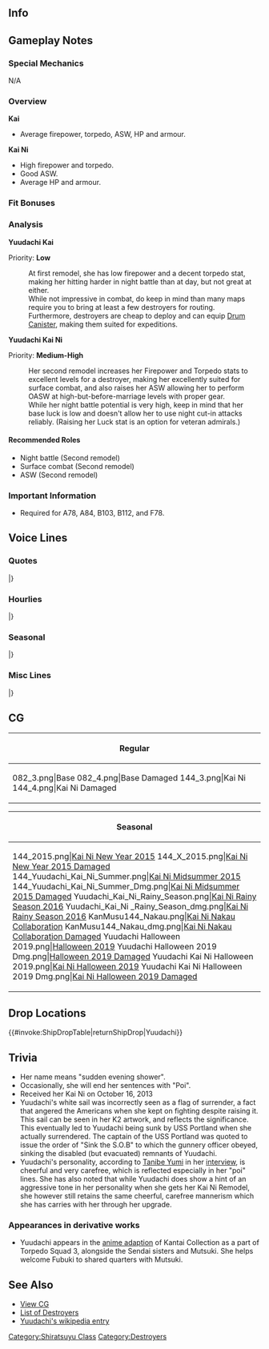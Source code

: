 ==Info==
{{KanmusuInfo|ID=082}}
{{KanmusuInfo|ID=082a}}
{{KanmusuInfo|ID=144}}

==Gameplay Notes==
===Special Mechanics===
N/A

===Overview===
'''Kai'''
* Average firepower, torpedo, ASW, HP and armour.  

'''Kai Ni'''
* High firepower and torpedo.
* Good ASW.
* Average HP and armour.

===Fit Bonuses===
{{:{{BASEPAGENAME}}/Equipment Bonuses}}
{{clear}}

===Analysis===
'''Yuudachi Kai'''

Priority: '''Low'''

:At first remodel, she has low firepower and a decent torpedo stat, making her hitting harder in night battle than at day, but not great at either.
:While not impressive in combat, do keep in mind than many maps require you to bring at least a few destroyers for routing.
:Furthermore, destroyers are cheap to deploy and can equip [[Drum Canister]], making them suited for expeditions.


'''Yuudachi Kai Ni''' 

Priority: '''Medium-High'''
:Her second remodel increases her Firepower and Torpedo stats to excellent levels for a destroyer, making her excellently suited for surface combat, and also raises her ASW allowing her to perform OASW at high-but-before-marriage levels with proper gear.
:While her night battle potential is very high, keep in mind that her base luck is low and doesn't allow her to use night cut-in attacks reliably. (Raising her Luck stat is an option for veteran admirals.)

====Recommended Roles====
* Night battle (Second remodel)
* Surface combat (Second remodel)
* ASW (Second remodel)

===Important Information===
* Required for A78, A84, B103, B112, and F78.

==Voice Lines==
===Quotes===
{{ShipquoteHeader}}
{{ShipquoteKai
|scenario = Introduction
|origin = こんにちは、白露型駆逐艦夕立よ。よろしくね！
|translation = Hello, I'm the Shiratsuyu-class destroyer, Yuudachi. Nice to meet you!
|audio = Yuudachi_Introduction.ogg
}}
{{ShipquoteKai
|scenario = Introduction
|kai = yes
|origin = 白露型駆逐艦、夕立。今日も頑張るぽい。ぽい！
|translation = Shiratsuyu-class destroyer, Yuudachi. I'll be working hard today too-poi. Poi!
|audio = YuudachiKai-Intro.mp3
}}
{{ShipquoteKai
|scenario = Library
|origin = 白露型駆逐艦の４番艦、夕立です。
第三次ソロモン海戦では、けっこう頑張ったっぽい？
でも、何気に「アイアンボトム・サウンド」って、ホントに怖い言葉よね？
|translation = I'm the 4th ship of the Shiratsuyu-class destroyers, Yuudachi.
I worked really hard during the 3rd Battle of the Solomon Sea right-poi?<ref>Her verbal tic '-poi' translates into making something an approximation. This is in reference to her achievements being in question.</ref>
But I wonder why the phrase "Iron Bottom Sound" is so scary.<ref>[https://en.wikipedia.org/wiki/Ironbottom_Sound Ironbottom Sound] was named because of the sheer number of sinkings in the area during World War 2. Yuudachi sank here during the [https://en.wikipedia.org/wiki/Naval_Battle_of_Guadalcanal Naval Battle of Guadalcanal].</ref>
|audio = Yuudachi_Library_Intro.ogg
}}
{{ShipquoteKai
|scenario = Secretary 1
|origin = お呼びっぽい？何ですか？
|translation = Did you call me-poi? What is it?
|audio = Yuudachi_Secretary(1).ogg
}}
{{ShipquoteKai
|scenario = Secretary 2
|origin = 提督さん、ご用事はなぁに？
|translation = Did you have something for me to do Admiral-san?
|audio = Yuudachi_Secretary(2).ogg
}}
{{ShipquoteKai
|scenario = Secretary 3
|origin = ふ～ん…何それ？新しい遊びっぽい～？
|translation = Humph... What's this? Some new game-poi?
|audio = Yuudachi_Secretary(3).ogg
}}
{{ShipquoteKai
|scenario = Secretary Idle
|origin = えぇーっと放置っぽい？私じゃ不足っぽい？もっともっと鍛えなきゃ！
|translation = Ummm, are you neglecting me-poi? Am I lacking in something-poi? I'll have to train even more!
|audio = Yuudachi_Secretary(Idle).ogg
}}
{{ShipquoteKai
|scenario = Secretary (Married)
|origin = 提督さんのためなら、夕立どんどん強くなれるっぽい！
|translation = I think I can get even stronger for your sake Admiral-poi!
|audio = Yuudachi-Secretary Married.ogg
}}
{{ShipquoteKai
|scenario = Secretary (Married)
|kai2 = yes
|origin = お待たせしました～！
|translation = Thank you for waiting~!
|audio = YuudachiKai2-Wedding_Line.ogg
}}
{{ShipquoteKai
|scenario = Wedding
|origin = 提督さん、顔赤いっぽい？どうしたの？恋愛相談？好きな人？え、やだ、どうしようっ！？
|translation = Admiral, your face looks red you know-poi? What's wrong? You need love consultation? Who do I like? Eh, no way, what should I do!?
|audio = YuudachiKai2-Wedding.ogg
}}
{{ShipquoteKai
|scenario = Player's Score
|origin = なんか電文みたいのがきてるっぽい？
|translation = Looks like a telegram has arrived-poi?
|audio = Yuudachi_Show_player's_score.ogg
}}
{{ShipquoteKai
|scenario = Player's Score
|kai2 = yes
|origin = 提督さん、情報見るぽい？了解ぽい。はい、どぞ。ぽい！
|translation = Admiral, you want to have a look a the information-poi? Roger-poi. Here you go. Poi!
|audio = YuudachiKai2-PlayerScore.mp3
}}
{{ShipquoteKai
|scenario = Joining the Fleet
|origin = 駆逐艦夕立、出撃よ！
|translation = Destroyer Yuudachi, sortieing!
|audio = Yuudachi_Joining_a_fleet.ogg
}}
{{ShipquoteKai
|scenario = Joining the Fleet
|kai2 = yes
|origin = おまたせぽい！駆逐艦夕立、出撃よ！
|translation = Thanks for waiting-poi! Destroyer Yuudachi, sortieing!
|audio = YuudachiKai2-JoinFleet.mp3
}}
{{ShipquoteKai
|scenario = Equipment 1
|origin = ん～～、いい～じゃないですか～
|translation = Hmmm, Isn't~ this nice~?
|audio = Yuudachi_Equipment(3).ogg
}}
{{ShipquoteKai
|scenario = Equipment 1
|kai2 = yes
|origin = 提督さんのためなら、夕立どんどん強くなれるっぽい！
|translation = I think I can get even stronger for your sake Admiral-poi!
|audio = YuudachiKai2-Equipment_2.ogg
}}
{{ShipquoteKai
|scenario = Equipment 2
|origin = 私ニューバージョンっぽい！？
|translation = Is this a new version of me-poi?
|audio = Yuudachi_Equipment(2).ogg
}}
{{ShipquoteKai
|scenario = Equipment 2
|kai2 = yes
|origin = 最高にステキなパーティしましょ！
|translation = Let's have an amazing and wonderful party!
|audio = YuudachiKai2-Equipment_1.ogg
}}
{{ShipquoteKai
|scenario = Equipment 3
|origin = っぽい？
|translation = Poi?
|audio = Yuudachi_Equipment(1).ogg
}}
{{ShipquoteKai
|scenario = Supply
|origin = ふふっ、お腹いっぱいっぽい！
|translation = Fufu, I'm full-poi!
|audio = Yuudachi_Supply.ogg
}}
{{ShipquoteKai
|scenario = Docking (Minor Damage)
|origin = ごっはん～ごっはん～♪
|translation = Time for~ a meal~♪
|audio = Yuudachi_Docking_minor_damage.ogg
}}
{{ShipquoteKai
|scenario = Docking (Major Damage)
|origin = なんか、ちょっと本格的に寝込むっぽい。
|translation = I think... it's time take a long sleep-poi.
|audio = Yuudachi_Docking_moderate_damage.ogg
}}
{{ShipquoteKai
|scenario = Construction
|origin = 新しい仲間が到着したっぽい
|translation = A new comrade has arrived-poi.
|audio = Yuudachi_Ship_Construction.ogg
}}
{{ShipquoteKai
|scenario = Returning from Sortie
|origin = 艦隊がもどってきたっぽい？
|translation = The fleet has returned-poi?
|audio = Yuudachi_Return_from_sortie.ogg
}}
{{ShipquoteKai
|scenario = Starting a Sortie
|origin = お待たせしました～！
|translation = Thank you for waiting~!
|audio = Yuudachi_Start_a_sortie.ogg
}}
{{ShipquoteKai
|scenario = Starting a Sortie
|kai2 = yes
|origin = さあ、ステキなパーティしましょ！
|translation = Now, let's have a wonderful party!
|audio = YuudachiKai2-Starting_A_Sortie.ogg
}}
{{ShipquoteKai
|scenario = Starting a Battle
|origin = さあ、ステキなパーティしましょ！
|translation = Now, let's have a wonderful party!
|audio = Yuudachi_Battle_start.ogg
}}
{{ShipquoteKai
|scenario = Starting a Battle
|kai2 = yes
|origin = ソロモンの悪夢、見せてあげる！
|translation = I'll show you why I'm the Nightmare of Solomon!
|audio = YuudachiKai2-Battle_Start.ogg
}}
{{ShipquoteKai
|scenario = Attack
|origin = まず何から撃とうかしら？
|translation = Who should I shoot first?
|audio = Yuudachi_Attack.ogg
}}
{{ShipquoteKai
|scenario = Night Battle Attack
|origin = これでど～お！？
|translation = How's this~!?
|audio = Yuudachi_Night_attack.ogg
}}
{{ShipquoteKai
|scenario = Night Battle Attack
|kai2 = yes
|origin = 選り取りみどりっぽい？
|translation = Who should I pick-poi?<ref>As in who should she target.</ref>
|audio = YuudachiKai2-Night_Attack.ogg
}}
{{ShipquoteKai
|scenario = Night Battle
|origin = ん～？もうちょっとやっちゃうっぽい？
|translation = Hmmm~? Do you want more-poi?
|audio = Yuudachi_Night_battle.ogg
}}
{{ShipquoteKai
|scenario = Night Battle
|kai2 = yes
|origin = ソロモンの悪夢、見せてあげる！
|translation = I'll show you the Nightmare of Solomon!
|audio = YuudachiKai2-Night_Battle.ogg
}}
{{ShipquoteKai
|scenario = MVP
|origin = 夕立ったら、結構頑張ったっぽい！？提督さん、褒めて褒めて～！
|translation = Didn't I work hard-poi!? Praise me Admiral, praise me~!
|audio = Yuudachi_MVP.ogg
}}
{{ShipquoteKai
|scenario = Minor Damage 1
|origin = にゃあっ！？
|translation = Nyaah!?
|audio = Yuudachi_Minor_damaged(1).ogg
}}
{{ShipquoteKai
|scenario = Minor Damage 1
|kai2 = yes
|origin = 夕立、突撃するっぽい
|translation = I'm charging in-poi!
|audio = YuudachiKai2-Minor_Damage_1.ogg
}}
{{ShipquoteKai
|scenario = Minor Damage 2
|origin = ふわぁぁ
|translation = Whoaaa
|audio = Yuudachi_Minor_damaged(2).ogg
}}
{{ShipquoteKai
|scenario = Minor Damage 2
|kai2 = yes
|origin = ハンモックを張ってでも、戦うよ！
|translation = I'll keep fighting even with the hammocks rasied!<ref>In her final battle, her engine was disabled. So the Captain Kikkawa ordered his men to 'raise the sails' using hammocks to keep up the morale.</ref>
|audio = YuudachiKai2-Minor_Damage_2.ogg
}}
{{ShipquoteKai
|scenario = Major Damage
|origin = も、も～ばかぁ～！これじゃあ戦えないっぽい！？
|translation = J-jeez, stupid~! I can't fight like this-poi?
|audio = Yuudachi_Moderately_damaged.ogg
}}
{{ShipquoteKai
|scenario = Sunk
|origin = もしかして…沈んじゃうっぽい…？
|translation = Could I be... sinking-poi...?
|audio = Yuudachi_Sunk.ogg
}}
{{ShipquoteKai
|scenario = Sunk
|kai2 = yes
|origin = 吉川艦長…また、会えるか…なぁ
|translation = Will I meet you... again... Captain Kikkawa...<ref>[https://ja.wikipedia.org/wiki/%E5%90%89%E5%B7%9D%E6%BD%94 Kikkawa Kiyoshi] was her final captain.</ref>
|audio = YuudachiKai2-Sunk.ogg
}}
|} <references/>

{{clear}}

===Hourlies===
{{ShipquoteHeader | type = hourly}}
{{ShipquoteKai
|scenario = 00:00 
|origin = マルマルマルマル。天辺ぽい。ぽい！
|translation = 0000. It's midnight-poi. Poi!
|audio = YuudachiKai2-00.mp3
}}
{{ShipquoteKai
|scenario = 01:00 
|origin = マルヒトマルマル。夜中ぽい。ぽい！えぇ、少しうるさいぽい？あぁ、わかったぽい。
|translation = 0100. It's the middle of the night-poi. Poi! Eh, I'm being too loud-poi? Ah, I understand-poi.
|audio = YuudachiKai2-01.mp3
}}
{{ShipquoteKai
|scenario = 02:00 
|origin = マルフタマルマル。丑三つ時ぽい。ぽーい。ぽいぽい。
|translation = 0200. It's the hour of the Ox-poi. Poooi. Poi, poi.<ref>The Hour of the Ox can mean the "dead of night" or the period between 0200-0230 in traditional Japanese timekeeping.</ref>
|audio = YuudachiKai2-02.mp3
}}
{{ShipquoteKai
|scenario = 03:00 
|origin = マルサンマルマル。提督さん、起きてるぽい？ぽーい。確認したぽい。
|translation = 0300. Admiral, are you awake-poi? Poooi. Just checking-poi.
|audio = YuudachiKai2-03.mp3
}}
{{ShipquoteKai
|scenario = 04:00 
|origin = マルヨンマルマル。あぁ、あそこ旭ぽい。提督さん、あとちょっと夜明けぽい。
|translation = 0400. Ah, there's the morning sun-poi. Admiral, it'll be dawn in a while-poi.
|audio = YuudachiKai2-04.mp3
}}
{{ShipquoteKai
|scenario = 05:00 
|origin = マルゴマルマル。朝ぽい！やったぽい！お散歩するぽい？ぽーい！
|translation = 0500. It's morning-poi! Hooray-poi! Shall we go for a walk-poi? Poooi!
|audio = YuudachiKai2-05.mp3
}}
{{ShipquoteKai
|scenario = 06:00 
|origin = ぽーい！朝ぽぉーいぃ！総員起床ぽぉーいぃ！マルロクマルマルぽい。
|translation = POOOI! It's morning-pooooi! All hands assemble-poooooooi! It's 0600-poi.
|audio = YuudachiKai2-06.mp3
}}
{{ShipquoteKai
|scenario = 07:00 
|origin = マルナナマルマル。ご飯〜、ご飯〜、朝ごはん〜。提督さん、今日の朝ごはんは、何？楽しみぽい！
|translation = 0700. Food~, food~, breakfast~. What's for breakfast today, Admiral? I can't wait-poi!
|audio = YuudachiKai2-07.mp3
}}
{{ShipquoteKai
|scenario = 08:00 
|origin = マルハチマルマル。提督さん、朝ごはんのあとは、少し運動するぽい。お散歩？出撃？夕立、抜錨準備、いいぽい！
|translation = 0800. Admiral, we should get some exercise after breakfast-poi. Should we go for a walk? A sortie? I'm ready for anything-poi!
|audio = YuudachiKai2-08.mp3
}}
{{ShipquoteKai
|scenario = 09:00 
|origin = マルキュマルマル。あぁ、春雨ぽい！ぽーい！今日も頑張るぽい！
|translation = 0900. Ah, Harusame-poi! Poooi! Let's work hard today too-poi!
|audio = YuudachiKai2-09.mp3
}}
{{ShipquoteKai
|scenario = 10:00 
|origin = ヒトマルマルマル。午前中は元気が有り余ってるぽい。ちょっとソロモン行ってくるぽい！あぁ、違うぽい？ぽい。
|translation = 1000. I've got plenty of energy in the morning-poi. Let's go to Solomon for a while-poi! Ah, we can't-poi? Poi.
|audio = YuudachiKai2-10.mp3
}}
{{ShipquoteKai
|scenario = 11:00 
|origin = ヒトヒトマルマル。あれ、春雨、どこ行っちゃったぽい？まぁ、いいか、好き進むぽい！
|translation = 1100. Huh, Harusame, where did you go-poi? Oh well, just go where you like-poi!
|audio = YuudachiKai2-11.mp3
}}
{{ShipquoteKai
|scenario = 12:00 
|origin = お腹空いたと思ったら、もうお昼ぽい。ご飯〜、ご飯〜。今日は、塩昆布おにぎりぽい？ぽーい！
|translation = When I feel hungry, it must be time for lunch-poi. Food~, food~. Today we're having salted kelp rice balls-poi? Poooi!
|audio = YuudachiKai2-12.mp3
}}
{{ShipquoteKai
|scenario = 13:00 
|origin = あぁ、お腹いっぱいぽい。ヒトサンマルマルぽい。…食べ過ぎたぽい。うぅー。
|translation = Ah, I'm so full-poi. It's 1300-poi. ...I ate too much-poi. Urrrgh.
|audio = YuudachiKai2-13.mp3
}}
{{ShipquoteKai
|scenario = 14:00 
|origin = ヒトヨンマルマルぽーい。あぁ、村雨ぽい。お茶、助かるぽい。あぁ、ぐぅ…ふあぁー。
|translation = It's 1400-poooi. Ah, Murasame-poi. This tea helps-poi. Aaah, *gulp*... Pheeew.
|audio = YuudachiKai2-14.mp3
}}
{{ShipquoteKai
|scenario = 15:00 
|origin = ヒトゴマルマル。あぁ、比叡、霧島ぽい！ぽーい！今日も頑張るぽい！ぽい！
|translation = 1500. Ah, Hiei, Kirishima-poi! Poooi! Let's work hard today too-poi! POI!
|audio = YuudachiKai2-15.mp3
}}
{{ShipquoteKai
|scenario = 16:00 
|origin = ヒトロクマルマル。ん？雨ぽい？夕立ぽい。…えぇ、時雨、何？いい夕立だね？えへぇ、そんなに褒められると、照れるぽい！
|translation = 1600. Hmm? It's raining-poi? It's an evening shower-poi. ...Eh, what was that, Shigure? It's a nice shower? Ehe, if you praise me like that I'll get embarrassed-poi.<ref>Her name means evening shower.</ref>
|audio = YuudachiKai2-16.mp3
}}
{{ShipquoteKai
|scenario = 17:00 
|origin = ヒトナナマルマル。夕立も上がって、きれいな夕日ぽい。…あれ、提督さん、夕立の顔で何が付いてるぽい？ぽーい？
|translation = 1700. There's a beautiful sunset when the evening shower lifts-poi. ...Huh, Admiral, is there something on my face-poi? Pooi?
|audio = YuudachiKai2-17.mp3
}}
{{ShipquoteKai
|scenario = 18:00 
|origin = ヒトハチマルマル。お腹空いちゃったぽい！あぁ、白露、それなーに？お鍋？ぽい！夕立、お鍋大好きぽい！ご相伴するぽい！
|translation = 1800. I'm hungry-poi! Ah, what's that, Shiratsuyu? A hotpot? Poi! I love hotpots-poi! I'll join you-poi!
|audio = YuudachiKai2-18.mp3
}}
{{ShipquoteKai
|scenario = 19:00 
|origin = んー、お鍋美味しいぽい。「決め手は一番出し」ぽい？さすが、やるぽい。あぁ、時間はヒトキュマルマルぽい。
|translation = Mmmm, hotpots are delicious-poi. "The important factor is the best stock"-poi? That's right-poi. Ah, the time is 1900-poi.
|audio = YuudachiKai2-19.mp3
}}
{{ShipquoteKai
|scenario = 20:00 
|origin = ふあぁー、またしてもお腹いっぱいぽい。えぇ、五月雨何？三水戦の出撃ぽい？…あぁ、夕立な四水戦ぽい。おやすみぽい。時刻はフタマルマルマルぽい。
|translation = 2000. Pheeew, I'm really full again-poi. Eh, what is it, Samidare? DesRon3 is sortieing-poi? ...Ah, I'm in DesRon4-poi. Good night-poi. The time is now 2000-poi.
|audio = YuudachiKai2-20.mp3
}}
{{ShipquoteKai
|scenario = 21:00 
|origin = フタヒトマルマル。えぇ、由良も秋も行くぽい？仕方ない、じゃあ、夕立もパーティ行くぽい。どうせなら、素敵なパーティしましょう！
|translation = 2100. Eh, Yura and Aki are going-poi? I got no choice then, I'll join in the party-poi. We might as well have a wonderful party!
|audio = YuudachiKai2-21.mp3
}}
{{ShipquoteKai
|scenario = 22:00 
|origin = フタフタマルマル。ふふん、今夜もよりどりみどりぽい。夕立はね、素敵な悪夢、たっぷり見せてあげる。行くぽーい！
|translation = 2200. Fufun, there's lots of pickings tonight-poi. I'll show you lots of wonderful nightmares. Here I go-poooi!
|audio = YuudachiKai2-22.mp3
}}
{{ShipquoteKai
|scenario = 23:00 
|origin = フタサンマルマル。今日も一日走り回ったぽい。提督さん、明日も夕立と一緒に、頑張るぽい。ぽーい！
|translation = 2300. I've been running around all day again-poi. Admiral, work hard together with me tomorrow too-poi. Poooi!
|audio = YuudachiKai2-23.mp3
}}
|} <references/>

{{clear}}

===Seasonal===
{{SeasonalHeaderOld}}
{{SeasonalQuote
|scenario = [[Seasonal/New_Year_2015|New Year 2015]]
|origin = お正月っぽいー！夕立も晴れ着を着るっぽい！これで戦闘は・・・出来るっぽい！
|translation = It’s New Year’s Day-poi! I’ve got my best clothes on-poi! I can fight… in this-poi!
|audio = Yuudachi_2015newyear.ogg
|notes = 
}}
{{SeasonalQuote
|scenario = [[Seasonal/Setsubun_2015|Setsubun 2015]]
|origin = この豆全力で投げるぽい...えい...えい...えいい...。おおおおお...
|translation =	I’m going to throw these beans with all my might-poi… Ei… Ei... Ei… Oooooh…
|audio =Yuudachi _Setsubun_2015_Sec1.ogg
|notes = 
}}
{{SeasonalQuote
|scenario = [[Seasonal/Valentine%27s_Day_2015|Valentine’s Day 2015]]
|origin = えっと、このチョコレートあげるっぽい。夕立。結構頑張って作ったっぽい。
|translation = Ummm, these chocolates are for you-poi. I worked hard to make them-poi.
|audio = Yuudachi _Valentine_Sec1.ogg
|notes = Secretary 1
}}
{{SeasonalQuote
|scenario = [[Seasonal/White_Day_2015|White Day 2015]]
|origin = 提督さん、この包みわ？いい匂い、クッキーっぽい！もしかして、手作りっぽい？
|translation =	What’s in this package, Admiral? It smells nice, it’s cookies-poi! Could these be hand made-poi?
|audio = Yuudachi_WhiteDay.ogg
|notes = 
}}
{{SeasonalQuote
|scenario = [[Seasonal/Second_Anniversary|2nd Anniversary]]
|origin = 今日は大事な日っぽい。そんあ日は、みんなで素敵なパーティ、しましょう？
|translation =	Today is an important day-poi.  Shall we have a wonderful party with everyone on a day like this?
|audio =082_Yuudachi _2ndAnniv.mp3
|notes = 
}}
{{SeasonalQuote
|scenario = [[Seasonal/Rainy_Season_2015|Rainy Season 2015]]
|origin = うぅ、うぅ～んっ、気持ちいいっぽーい〜
|translation =	Yeaaaaaaaah, it feels good-poi~
|audio = Yuudachi_Rainy_Secretary_1.ogg
|notes =
}}
{{SeasonalQuote
|scenario = [[Seasonal/Early_Summer_Season_Update|Early Summer 2015]]
|origin = 少しずつ暑くなってきたっぽーい。今年も夏が来るっぽい！
|translation =	It’s gotten a bit hotter-poi. Summer is coming-poi!
|audio = Yuudachi_Early_Summer_HQ.ogg
|notes =
}}
{{SeasonalQuote
|scenario = [[Seasonal/Mid_Summer_Season_Update|Midsummer 2015]]
|origin = ちょっと暑すぎっぽい～。艤装も服も脱いで、ひと泳ぎするしかないっぽい！
|translation =	It’s a bit too hot-poi. At times like this, you just have to get rid of your clothes and equipment and go swimming-poi!
|audio = Yuudachi_Mid_Summer.ogg
|notes =
}}
{{SeasonalQuote
|scenario = [[Seasonal/Mid_Summer_Season_Update|Midsummer 2015]]
|origin = これはこれで動き易いっぽい。ぽーい♪
|translation =	This really makes it easier to move-poi. Poi~♪
|audio = Yuudachi Mid Summer2015 (3).ogg
|notes = Kai Ni Secretary 2
}}
{{SeasonalQuote
|scenario = [[Seasonal/Mid_Summer_Season_Update|Midsummer 2015]]
|origin = 気のせいか装甲が薄いっぽーい。ぽーい…
|translation =	I wonder if my armour has gotten thinner-poi. Poi…
|audio = Yuudachi Mid Summer2015 (2).ogg
|notes = Kai Ni Docking (Major)
}}
{{SeasonalQuote
|scenario = [[Seasonal/Mid_Autumn_2015_Seasonal_Update|Midautumn 2015]]
|origin = 秋はなんだかお腹が空くっぽい。ごはんまだかな～？ごっはん～♪ごっはん～♫
|translation =	Somehow autumn makes me hungry-poi. Is the food ready yet~? Food~♪ Food~♫
|audio = Yuudachi_Mid_Autumn2015.ogg
|notes =
}}
{{SeasonalQuote
|scenario = [[Seasonal/Christmas_2015|Christmas 2015]]
|origin = メリークリスマスっぽい！これはもう素敵なパーティーするしかないっぽい！
|translation =	Merry Christmas-poi! I think this calls for a wonderful party-poi!
|audio = Yuudachi_Christmas_2015_Sec1.ogg
|notes = Secretary 1
}}
{{SeasonalQuote
|scenario = [[Seasonal/End_of_Year_2015|End of Year 2015]]
|origin = もう一年も終わりっぽい。なんだか、早いっぽい！来年も夕立頑張るっぽい！
|translation =	Another year is over-poi. That was kind of quick-poi! I’ll work hard next year too-poi!
|audio = Yuudachi_Year_End_2015_Sec1.ogg
|notes = 
}}
{{SeasonalQuote
|scenario = [[Seasonal/Third_Anniversary|3rd Anniversary]]
|origin = ぽ～い！提督さん、ついに三周年っぽい！すごいっぽい。やるっぽい！ぽ～い、ぽいぽいぽーい！
|translation =	Poooi! It’s finally the 3rd Anniversary-poi, Admiral! Amazing-poi. We made it-poi! Poooi, poi, POI, POOOI!
|audio = Yuudachi_3rd_Anniversary_Sec1.mp3
|notes = 
}}
{{SeasonalQuote
|scenario = [[Seasonal/Rainy_Season_2016|Rainy Season 2016]]
|origin = うーん、雨の日は出不精になってしまいがちだけど、でも外に出かけるっぽい！ぽーい♪
|translation =	Yeaaaah, we need to stay at home during rainy days, but I want to go out-poi! Poooi♪
|audio = Yuudachi_Rainy_Season_2016_Sec1.mp3
|notes = 
}}
{{SeasonalQuote
|scenario = [[Seasonal/Autumn_2016|Autumn 2016]]
|origin = 夏が終わったっぽい。秋が来るっぽい！ぽいぽいっぽい！！
|translation =	Summer is over-poi. Autumn is here-poi! Poi, poi, POI!!
|audio = Yuudachi_Sec1_Fall_2016.mp3
|notes = 
}}
{{SeasonalQuote
|scenario = [[Seasonal/Autumn_2016|Autumn 2016]]
|origin = マフラーがぴったりの季節に成ったっぽい。今年も残り少なくなったけど、夕立、まだまだ頑張るっぽい！ぽいっ！！
|translation =	It’s the perfect season for mufflers-poi! Although the year is almost out, I’ll keep doing my best-poi! Pooi!!
|audio = Yuudachi_MidAutumn_2016_Sec1.mp3
|notes = 
}}
{{SeasonalQuote
|scenario = [[Seasonal/Christmas_2016|Christmas 2016]]
|origin = はむ、んにゃ、はむ...ケーキも甘くて美味しいぽい。はむ、はむ…でも、あんなに食べ過ぎると排水量を増えちゃうっぽい。ぽい〜…
|translation =	*nom* Mmm *nom*… This cake is sweet and delicious-poi. *nom* *nom*… But my displacement will go up if I eat too much-poi. Poooiii~…
|audio = Yuudachi_Christmas_2016_Sec2.mp3
|notes = Secretary 2
}}
{{SeasonalQuote
|scenario = [[Seasonal/Winter_2017|Winter 2017]]
|origin = 冬は寒いっぽい…仕方ないっぽい…コタツに潜っても、いいっぽい？
|translation =	Winter is cold-poi… It can’t be helped-poi… Can I get under a kotatsu-poi?
|audio = Yuudachi_Winter_2017.mp3
|notes = 
}}
{{SeasonalQuote
|scenario = [[Seasonal/Christmas_2017|Christmas 2017]]
|origin = メリークリっぽい！海峡の夜戦も大勝利っぽい！これはもう、素敵なパーティするしかないっぽい！
|translation =	Merry Xmas-poi! It was a huge victory for the strait night battle-poi! This calls for a wonderful party-poi!
|audio = Yuudachi_Christmas_Sec1.mp3
|notes = 
}}
{{SeasonalQuote
|scenario = [[Seasonal/Fifth_Anniversary|5th Anniversary]]
|origin = ぽい！提督さん、ついに夕立たち、五周年ぽい！すごいぽい！やるぽい！ぽい！ぽい！ぽっぽい！
|translation =	Poi! Admiral, it’s finally our 5th Anniversary-poi! Amazing-poi! We did it-poi! Poi! POI! POPPOI!
|audio = Yuudachi_5th_Anniversary_Sec1.mp3
|notes = 
}}
{{SeasonalQuote
|scenario = [[Seasonal/Saury_2018|Saury 2018]]
|origin = 	村雨、先生やりたいっぽい？夕立もやってみたいぽい！えぇ、向いてないぽい？
|translation =	You want to act like a teacher, Murasame? I want to too-poi! Eh, it doesn't suit me-poi?
|audio = Yuudachi_Sec1_Saury_2018.mp3
|notes = 
}}
{{SeasonalQuote
|scenario = [[Seasonal/Late_Autumn_2018|Late Autumn 2018]]
|origin = 提督さん、も寒いっぽい？ん、じゃ、夕立のマフラー半分こするっぽい？はい、どぞ。えひひぃ、暖かいっぽい？
|translation =	Admiral, are you still cold-poi? Hmmm, then shall I share my muffler with you-poi? Here you go. Ehihi, is it warm-poi?
|audio = Yuudachi_Late_Autumn_2018_Sec1.mp3
|notes = Kai Ni
}}
{{SeasonalQuote
|scenario = [[Seasonal/Sixth_Anniversary|6th Anniversary]]
|origin = ぽーい！提督さん、ついに夕立たち、六周年ぽい！七年目ぽい！信じられないぽい！ぽーい！
|translation =	Poooi! Admiral, it's our 6th Anniversary-poi! It's been seven years-poi! I can't believe it-poi! POOOOI!
|audio = Yuudachi_6th_Anniversary_Sec2.mp3
|notes = Secretary 2
}}
{{SeasonalQuote
|scenario = [[Seasonal/Summer_2019|Summer 2019]]
|origin = 提督さんも焼きそば食べるっぽい？…これは夕立のっぽい！
|translation =	Admiral, do you want to have some fried noodles too-poi? ...This is mine-poi!
|audio = YuudachiKai2_Summer_2019_Sec1.mp3
|notes = Kai Ni Secretary 1
}}
{{SeasonalQuote
|scenario = [[Seasonal/Summer_2019|Summer 2019]]
|origin = 夕立が買ってきて上げるね。大盛り？普通？わかったっぽい。買ってきて上げる。
|translation =	I'll go buy some for you. Do you want large or regular? Got it. I'll go get some.
|audio = YuudachiKai2_Summer_2019_Sec2.mp3
|notes = Kai Ni Secretary 2
}}
{{SeasonalQuote
|scenario = [[Seasonal/Saury_2019|Saury 2019]]
|origin = ガルル？
|translation =	Rawr?
|audio = Yuudachi_Saury_2019_Sec1.mp3
|notes = Secretary 1. Halloween line.
}}
{{SeasonalQuote
|scenario = [[Seasonal/Saury_2019|Saury 2019]]
|origin = ガルル…ぽい？
|translation =	Rawr... poi?
|audio = Yuudachi_Kai_Ni_Saury_2019_Sec1.mp3
|notes = Kai Ni Secretary 1. Halloween line.
}}
{{SeasonalQuote
|scenario = [[Seasonal/Saury_2019|Saury 2019]]
|origin = ガルルっぽい？
|translation =	Rawr-poi?
|audio = Yuudachi_Saury_2019_Sec3.mp3
|notes = Secretary 3. Halloween line.
}}
{{SeasonalQuote
|scenario = [[Seasonal/Saury_2019|Saury 2019]]
|origin = ガルルゥー…ぽい？
|translation =	Rawrrr...poi?
|audio = Yuudachi_Kai_Ni_Saury_2019_Sec3.mp3
|notes = Kai Ni Secretary 3. Halloween line.
}}
{{SeasonalQuote
|scenario = [[Seasonal/Saury_2019|Saury 2019]]
|origin = 夕立、出撃っぽい！ガルル！
|translation =	I'm sortieing-poi! RAWR!
|audio = Yuudachi_Saury_2019_Joining_A_Fleet.mp3
|notes = Joining the Fleet. Halloween line.
}}
{{SeasonalQuote
|scenario = [[Seasonal/Saury_2019|Saury 2019]]
|origin = 	駆逐艦夕立、出撃、ガルル！
|translation =	Destroyer Yuudachi, sortieing, RAWR!
|audio = Yuudachi_Kai_Ni_Saury_2019_Joining_A_Fleet.mp3
|notes = Kai Ni Joining the Fleet. Halloween line.
}}
{{SeasonalQuote
|scenario = [[Seasonal/Saury_2019|Saury 2019]]
|origin = ガル…？
|translation =	Ra...?
|audio = Yuudachi_Saury_2019_Equipment_3.mp3
|notes = Equipment 3. Halloween line.
}}
{{SeasonalQuote
|scenario = [[Seasonal/Saury_2019|Saury 2019]]
|origin = ガル？ガルル。
|translation =	Ra? Rawr.
|audio = Yuudachi_Kai_Ni_Saury_2019_Equipment_3.mp3
|notes = Kai Ni Equipment 3. Halloween line.
}}
{{SeasonalQuote
|scenario = [[Seasonal/Saury_2019|Saury 2019]]
|origin = おまたせガルル！
|translation =	Thanks for waiting, rawr!
|audio = Yuudachi_Saury_2019_Starting_A_Sortie.mp3
|notes = Starting a Sortie. Halloween line.
}}
{{SeasonalQuote
|scenario = [[Seasonal/Saury_2019|Saury 2019]]
|origin = おまたせガルルー！
|translation =	Thanks for waiting, rawrrr!
|audio = Yuudachi_Kai_Ni_Saury_2019_Starting_A_Sortie.mp3
|notes = Kai Ni Starting a Sortie. Halloween line.
}}
{{SeasonalQuote
|scenario = [[Seasonal/Saury_2019|Saury 2019]]
|origin = ガルル！さあ、素敵なパーティするっぽい！
|translation =	Rawr! Now, let's have a wonderful party-poi!
|audio = Yuudachi_Saury_2019_Battle_Start.mp3
|notes = Starting a Battle. Halloween line.
}}
{{SeasonalQuote
|scenario = [[Seasonal/Saury_2019|Saury 2019]]
|origin = ガルル〜。さあ、素敵なパーティするっぽい！
|translation =	Rawr~ Now, let's have a wonderful party-poi!
|audio = Yuudachi_Kai_Ni_Saury_2019_Battle_Start.mp3
|notes = Kai Ni Starting a Battle. Halloween line.
}}
{{SeasonalQuote
|scenario = [[Seasonal/Saury_2019|Saury 2019]]
|origin = 	まず、どれから襲おうかな。選り取り見取り、ガルル！
|translation =	Now who should I take down first. There's so many to choose from, rawr!
|audio = Yuudachi_Saury_2019_Attack.mp3
|notes = Attack. Halloween line.
}}
{{SeasonalQuote
|scenario = [[Seasonal/Saury_2019|Saury 2019]]
|origin = まず、どれから襲おうかな。選り取り見取り、ガルル！
|translation =	Now who should I take down first. There's so many to choose from, rawr!
|audio = Yuudachi_Kai_Ni_Saury_2019_Attack.mp3
|notes = Kai Ni Attack. Halloween line.
}}
{{SeasonalQuote
|scenario = [[Seasonal/Saury_2019|Saury 2019]]
|origin = ガルル？
|translation =	Rawr?
|audio = Yuudachi_Saury_2019_Night_Attack.mp3
|notes = Night Battle Attack. Halloween line.
}}
{{SeasonalQuote
|scenario = [[Seasonal/Saury_2019|Saury 2019]]
|origin = ガル、ガルル！…ぽい？
|translation =	Ra-rawr! ...Poi?
|audio = Yuudachi_Kai_Ni_Saury_2019_Night_Attack.mp3
|notes = Kai Ni Night Battle Attack. Halloween line.
}}
{{SeasonalQuote
|scenario = [[Seasonal/Valentine%27s_Day_2020|Valentine's Day 2020]]
|origin = 提督さん、夕立の、食べたっぽい？ぽーい？
|translation = Admiral, have you eaten mine-poi? Poooi?
|audio = Yuudachi_Valentines_2020_Secretary_2.mp3
|notes = Secretary 2
}}
{{SeasonalQuote
|scenario = [[Seasonal/Valentine%27s_Day_2020|Valentine's Day 2020]]
|origin = 提督さん、夕立の、食べたっぽい？…ぽーい？
|translation = Admiral, have you eaten mine-poi? ...Poooi?
|audio = Yuudachi_Kai_Ni_Valentines_2020_Secretary_2.mp3
|notes = Kai Ni Secretary 2
}}
{{SeasonalQuote
|scenario = [[Seasonal/Seventh_Anniversary|7th Anniversary]]
|origin = ぽーい！提督さん、ついに夕立たち七周年ぽい！八年目ぽい！信じられないぽい！ぽい、ぽい、ぽい、ぽい、ぽい、ぽい、ぽーいー！
|translation =	Pooi! Admiral, it's finally our 7th Anniversary! We're in our 8th year! I can't believe it! Poi, poi, poi, poi, poi, poi, poooooooooooooi!
|audio = Yuudachi_7th_Anniversary_Secretary_2.mp3
|notes = Secretary 2
}}
{{SeasonalQuote
|scenario = [[Seasonal/Summer_2020|Summer 2020]]
|origin = 	夏は、食欲が湧くっぽい！提督さん、夕立は運動するから、いっぱい食べてもいいっぽい？
|translation =	You really work up an appetite in summer-poi! Admiral, I'm going to run all over the place so it's fine if I eat lots right-poi?
|audio = Yuudachi_Kai_Ni_Summer_2020_Secretary_3.mp3
|notes = Kai Ni Secretary 3
}}
{{SeasonalQuote
|scenario = [[Seasonal/Late_Autumn_2020|Late Autumn 2020]]
|origin = 提督さん、ご用事ガルル！
|translation =	Admiral, I have things to do-garuru!
|audio = Yuudachi_Kai_Ni_Late_Autumn_2020_Secretary_2.mp3
|notes = Kai Ni Secretary 2
}}
{{SeasonalQuote
|scenario = [[Seasonal/Late_Autumn_2020|Late Autumn 2020]]
|origin = ガルル〜！ソロモンの悪夢、見せてガルル！
|translation =	Garuruuu! I'll let you see the Nightmare of Solomon-garuru!
|audio = Yuudachi_Kai_Ni_Late_Autumn_2020_Night_Battle.mp3
|notes = Kai Ni Night Battle
}}
{{SeasonalQuote
|scenario = [[Seasonal/Valentine's_Day_2021|Valentine's Day 2021]]
|origin = 	ランタ、夕立も、そのルールっぽい保証しないチョコ、ほしいっぽい！…ぽい！
|translation = 'lanta, I want some of your iffy obligation chocolate too-poi! ...Poi!
|audio = Yuudachi_Valentines_2021_Secretary_3.mp3
|notes = Secretary 3
}}
{{SeasonalQuote
|scenario = [[Seasonal/Eighth_Anniversary|8th Anniversary]]
|origin = ぽ〜い！提督さん、ついに夕立たちなんと八周年っぽい！九年目になったっぽい！もう夕立、信じられないっぽ〜い！これは、八周年の記念ご散歩に行くしかないっぽい！ぽいぽいぽいぽい、ぽいぽい、ぽ〜い！！
|translation =	POOOOI! Admiral, it's finally our 8th Anniversary-poi! It's our 9th year-poi! I really can't believe it-poooi! Let's go on a walk to commemorate this-poi! Poi poi poi poi, poi poi, POOOOI!
|audio = Yuudachi_8th Anniversary_Secretary_1.mp3
|notes = Secretary 1
}}
{{SeasonalQuote
|scenario = [[Seasonal/Eighth_Anniversary|8th Anniversary]]
|origin = ぽ〜い！提督さん、ついに夕立たちなんと八周年っぽい！九年目になったっぽい！もう夕立、信じられないっぽ〜い！これは、八周年の記念ご散歩に行くしかないっぽい！ぽいぽいぽいぽい、ぽいぽい、ぽ〜い！！ぽい？
|translation =	POOOOI! Admiral, it's finally our 8th Anniversary-poi! It's our 9th year-poi! I really can't believe it-poooi! Let's go on a walk to commemorate this-poi! Poi poi poi poi, poi poi, POOOOI! Poi?
|audio = Yuudachi Kai Ni_8th Anniversary_Secretary_1.mp3
|notes = Kai Ni Secretary 1
}}
|}<references/>

{{clear}}

===Misc Lines===
{{SeasonalHeaderOld}}
{{SeasonalQuote
|scenario = [[Fall 2015 Event]]
|origin = 夜戦なら夕立を連れてってほしいぽい！うずうずするぽい！ぽーい！！
|translation =	Take me along too if you’re fighting night battles-poi!  I’m itching for some-poi! Poooi!!
|audio = Yuudachi_Fall_Event_2015_Sec1.mp3
|notes = 
}}
{{SeasonalQuote
|scenario = [[Seasonal/Final_Battle|Eve of the Final Battle 2017]]
|origin = みんな戦いの準備をしてるっぽい？夜戦の準備っぽい？
|translation =	You’re all getting ready for battle-poi? Night battle preparations-poi?
|audio = Yuudachi_Kantai_Kessen_2017_Sec1.mp3
|notes = 
}}
{{SeasonalQuote
|scenario = Shiratsuyu Kai Ni Congratulation
|origin = 白露、結構いい改装っぽい！すごいっぽい！ぽーい！
|translation =	Shiratsuyu, ou’ve gotten a pretty good remodel-poi! It’s amazing-poi! Poooi!
|audio = Yuudachi_Ichiban_2018_Sec1.mp3
|notes = 
}}
{{SeasonalQuote
|scenario = [[Fall 2019 Event]]
|origin = 夕立、一緒に行くよ。
|translation = I'll come with you.
|audio=Yuudachi Fall 2019 Event Secretary 1.mp3
|notes=Secretary 1
}}
{{SeasonalQuote
|scenario = [[Fall 2019 Event]]
|origin = 夕立、一緒に行くよ。
|translation = I'll come with you.
|audio=Yuudachi Kai Ni Fall 2019 Event Secretary 1.mp3
|notes=Kai Ni Secretary 1
}}
{{SeasonalQuote
|scenario = [[Fall 2019 Event]]
|origin = 夕立の部隊が来たっぽい。思いっきり暴れるっぽい！
|translation = My division is here-poi. It's time for me to go wild-poi!
|audio=Yuudachi Fall 2019 Event Secretary 3.mp3
|notes=Secretary 3
}}
{{SeasonalQuote
|scenario = [[Fall 2019 Event]]
|origin = 夕立の部隊が来たっぽい。思いっきり暴れるっぽぉいぃー！
|translation = My division is here-poi. It's time for me to go wild-pooooooi!
|audio=Yuudachi Kai Ni Fall 2019 Event Secretary 3.mp3
|notes=Kai Ni Secretary 3
}}
{{SeasonalQuote
|scenario = [[Fall 2019 Event]]
|origin = 駆逐艦夕立、いざソロモンに抜けて、出撃よ。
|translation = Destroyer Yuudachi will now be sortieing to the Solomons.
|audio=Yuudachi Fall 2019 Event Joining A Fleet.mp3
|notes=Joining A Fleet
}}
{{SeasonalQuote
|scenario = [[Fall 2019 Event]]
|origin = 駆逐艦夕立、いざソロモンに抜けて、出撃よ。
|translation = Destroyer Yuudachi will now be sortieing to the Solomons.
|audio=Yuudachi Kai Ni Fall 2019 Event Joining A Fleet.mp3
|notes=Kai Ni Joining A Fleet
}}
{{SeasonalQuote
|scenario = [[Fall 2019 Event]]
|origin = 本当に選り取り見取りっぽい。がる、がるる！
|translation = I really have so many targets to choose from-poi. Grr, grarr!
|audio=Yuudachi Fall 2019 Event Night Attack.mp3
|notes=Night Attack
}}
{{SeasonalQuote
|scenario = [[Fall 2019 Event]]
|origin = 本当に選り取り見取りっぽい。がる、がるる！
|translation = I really have so many targets to choose from-poi. Rawr, RAWRR!
|audio=Yuudachi Kai Ni Fall 2019 Event Night Attack.mp3
|notes=Kai Ni Night Attack
}}
{{SeasonalQuote
|scenario = [[Fall 2019 Event]]
|origin = 今がその時っぽい。ソロモンの悪夢、たっぷり見せてあげる。
|translation = Now is the time-poi. I'll show you what the Nightmare of Solomon is really about.
|audio=Yuudachi Fall 2019 Event Night Battle.mp3
|notes=Night Battle
}}
{{SeasonalQuote
|scenario = [[Fall 2019 Event]]
|origin = 今がその時っぽい。ソロモンの悪夢、たっぷり、見せてあげる。
|translation = Now is the time-poi. I'll show you what the Nightmare of Solomon is really about.
|audio=Yuudachi Kai Ni Fall 2019 Event Night Battle.mp3
|notes=Kai Ni Night Battle
}}
{{SeasonalQuote
|scenario = [[Summer 2020 Event]]
|origin = 夕立、了解っぽい！任せるっぽい！
|translation =	Yuudachi, acknowledging-poi! Just leave it to me-poooi!
|audio = Ship_Voice_Yuudachi_Kai_Ni_Rainy-Summer_2020_Event_Friend_Fleet_1.mp3
|notes = Friend Fleet 1
}}
|}<references/>

{{clear}}

==CG==
{| class="mw-collapsible mw-collapsed wikitable" style="width: 100%;"
!Regular
|-
|<gallery>
082_3.png|Base
082_4.png|Base Damaged
144_3.png|Kai Ni
144_4.png|Kai Ni Damaged
</gallery>
|}

{| class="mw-collapsible mw-collapsed wikitable" style="width: 100%;"
!Seasonal
|-
|<gallery>
144_2015.png|[[Seasonal/New_Year_2015|Kai Ni New Year 2015]]
144_X_2015.png|[[Seasonal/New_Year_2015|Kai Ni New Year 2015 Damaged]]
144_Yuudachi_Kai_Ni_Summer.png|[[ Seasonal/Mid_Summer_Season_Update|Kai Ni Midsummer 2015]]
144_Yuudachi_Kai_Ni_Summer_Dmg.png|[[ Seasonal/Mid_Summer_Season_Update|Kai Ni Midsummer 2015 Damaged]]
Yuudachi_Kai_Ni_Rainy_Season.png|[[Seasonal/Rainy_Season_2016|Kai Ni Rainy Season 2016]]
Yuudachi_Kai_Ni _Rainy_Season_dmg.png|[[Seasonal/Rainy_Season_2016|Kai Ni Rainy Season 2016]]
KanMusu144_Nakau.png|[[Seasonal/Nakau_Collaboration|Kai Ni Nakau Collaboration]]
KanMusu144_Nakau_dmg.png|[[Seasonal/Nakau_Collaboration|Kai Ni Nakau Collaboration Damaged]]
Yuudachi Halloween 2019.png|[[Seasonal/Saury 2019|Halloween 2019]]
Yuudachi Halloween 2019 Dmg.png|[[Seasonal/Saury 2019|Halloween 2019 Damaged]]
Yuudachi Kai Ni Halloween 2019.png|[[Seasonal/Saury 2019|Kai Ni Halloween 2019]]
Yuudachi Kai Ni Halloween 2019 Dmg.png|[[Seasonal/Saury 2019|Kai Ni Halloween 2019 Damaged]]
</gallery>
|}

==Drop Locations==
{{#invoke:ShipDropTable|returnShipDrop|Yuudachi}}

==Trivia==
* Her name means "sudden evening shower".
* Occasionally, she will end her sentences with "Poi".
* Received her Kai Ni on October 16, 2013
* Yuudachi's white sail was incorrectly seen as a flag of surrender, a fact that angered the Americans when she kept on fighting despite raising it. This sail can be seen in her K2 artwork, and reflects the significance. This eventually led to Yuudachi being sunk by USS Portland when she actually surrendered. The captain of the USS Portland was quoted to issue the order of "Sink the S.O.B" to which the gunnery officer obeyed, sinking the disabled (but evacuated) remnants of Yuudachi.
*Yuudachi's personality, according to [[Tanibe Yumi]] in her [[Tanibe Yumi Interview: Kancolle Style Vol. 3|interview]], is cheerful and very carefree, which is reflected especially in her "poi" lines. She has also noted that while Yuudachi does show a hint of an aggressive tone in her personality when she gets her Kai Ni Remodel, she however still retains the same cheerful, carefree mannerism which she has carries with her through her upgrade.

===Appearances in derivative works===
* Yuudachi appears in the [[Anime|anime adaption]] of Kantai Collection as a part of Torpedo Squad 3, alongside the Sendai sisters and Mutsuki. She helps welcome Fubuki to shared quarters with Mutsuki.

==See Also==
*[[{{PAGENAMEE}}/Gallery|View {{PAGENAME}} CG]]
*[[EliteDD|List of Destroyers]]
*[[wikipedia:Japanese_destroyer_Yūdachi_(1936)|Yuudachi's wikipedia entry]]
{{shiplist}}

[[Category:Shiratsuyu Class]]
[[Category:Destroyers]]